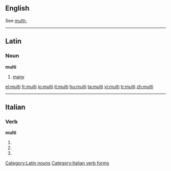 ==English==
See [[multi-]]

----

==Latin==

===Noun===
'''multi'''

# [[many]]

[[Category:Latin nouns]]

[[el:multi]]
[[fr:multi]]
[[io:multi]]
[[it:multi]]
[[hu:multi]]
[[ta:multi]]
[[vi:multi]]
[[tr:multi]]
[[zh:multi]]

----
==Italian==

===Verb===
'''multi'''

# {{form of|[[second-person|Second-person]] [[singular]] [[present tense]]|[[multare#Italian|multare]]|lang=Italian}}
# {{form of|[[first-person|First-person]] singular, second-person singular and [[third-person]] singular [[present subjunctive]]|multare#Italian|multare|lang=Italian}}
# {{form of|Third-person singular [[imperative]]|multare#Italian|multare|lang=Italian}}

[[Category:Italian verb forms]]

{{rfc-auto}}